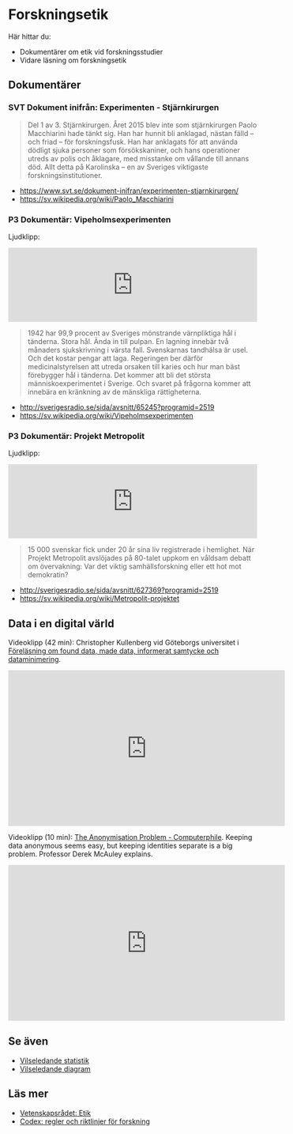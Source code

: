 # Forskningsetik {#ethics}

Här hittar du:

- Dokumentärer om etik vid forskningsstudier
- Vidare läsning om forskningsetik

## Dokumentärer

### SVT Dokument inifrån: Experimenten - Stjärnkirurgen

> Del 1 av 3. Stjärnkirurgen. Året 2015 blev inte som stjärnkirurgen Paolo Macchiarini hade tänkt sig. Han har hunnit bli anklagad, nästan fälld – och friad – för forskningsfusk. Han har anklagats för att använda dödligt sjuka personer som försökskaniner, och hans operationer utreds av polis och åklagare, med misstanke om vållande till annans död. Allt detta på Karolinska – en av Sveriges viktigaste forskningsinstitutioner.

- <https://www.svt.se/dokument-inifran/experimenten-stjarnkirurgen/>
- <https://sv.wikipedia.org/wiki/Paolo_Macchiarini>

### P3 Dokumentär: Vipeholmsexperimenten

Ljudklipp:

<iframe width="100%" height="150" src="https://sverigesradio.se/embed/episode/65245" frameborder="0"></iframe>

> 1942 har 99,9 procent av Sveriges mönstrande värnpliktiga hål i tänderna. Stora hål. Ända in till pulpan. En lagning innebär två månaders sjukskrivning i värsta fall. Svenskarnas tandhälsa är usel. Och det kostar pengar att laga. Regeringen ber därför medicinalstyrelsen att utreda orsaken till karies och hur man bäst förebygger hål i tänderna. Det kommer att bli det största människoexperimentet i Sverige. Och svaret på frågorna kommer att innebära en kränkning av de mänskliga rättigheterna.

- <http://sverigesradio.se/sida/avsnitt/65245?programid=2519>
- <https://sv.wikipedia.org/wiki/Vipeholmsexperimenten>

### P3 Dokumentär: Projekt Metropolit

Ljudklipp:

<iframe width="100%" height="150" src="https://sverigesradio.se/embed/episode/627369" frameborder="0"></iframe>

> 15 000 svenskar fick under 20 år sina liv registrerade i hemlighet. När Projekt Metropolit avslöjades på 80-talet uppkom en våldsam debatt om övervakning: Var det viktig samhällsforskning eller ett hot mot demokratin?

- <http://sverigesradio.se/sida/avsnitt/627369?programid=2519>
- <https://sv.wikipedia.org/wiki/Metropolit-projektet>

## Data i en digital värld

Videoklipp (42 min): Christopher Kullenberg vid Göteborgs universitet i [Föreläsning om found data, made data, informerat samtycke och dataminimering](https://www.youtube.com/watch?v=GRoKpNfX-7A).

<iframe width="560" height="315" src="https://www.youtube.com/embed/GRoKpNfX-7A?rel=0" frameborder="0" allowfullscreen></iframe>

Videoklipp (10 min): [The Anonymisation Problem - Computerphile](https://www.youtube.com/watch?v=puQvpyf0W-M). Keeping data anonymous seems easy, but keeping identities separate is a big problem. Professor Derek McAuley explains.

<iframe width="560" height="315" src="https://www.youtube.com/embed/puQvpyf0W-M?rel=0" frameborder="0" allowfullscreen></iframe>

## Se även

- [Vilseledande statistik](#misleading-stats)
- [Vilseledande diagram](#misleading-dataviz)

## Läs mer

- [Vetenskapsrådet: Etik](https://www.vr.se/etik.4.3840dc7d108b8d5ad5280004294.html)
- [Codex: regler och riktlinjer för forskning](http://www.codex.vr.se/forskningsetik.shtml)